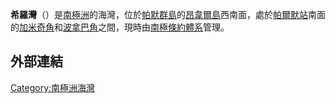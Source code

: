 {{coord|64|46|S|64|4|W|source:GNIS|display=title}}

'''希羅灣'''（{{lang-en|Hero Inlet}}）是[[南極洲|南極洲]]的海灣，位於[[帕默群島|帕默群島]]的[[昂韋爾島|昂韋爾島]]西南面，處於[[帕爾默站|帕爾默站]]南面的[[加米奇角|加米奇角]]和[[波拿巴角|波拿巴角]]之間，現時由[[南極條約體系|南極條約體系]]管理。

==外部連結==
{{cite gnis | type = antarid | id = 6704| name = Hero Inlet | accessdate = 2012-06-14}}
{{cite book |editor-first= Fred G. |editor-last= Alberts |title= Geographic Names of the Antarctic |url= http://archive.org/download/GeographicNamesOfTheAntarctic2ndEdition/Gna-GeographicNamesOfTheAntarctic2ndEdition1995.pdf |accessdate= 2012-04-05 |edition= second |date=June 1995 |publisher= United States Board on Geographic Names |page= 330}}

{{Antarctica-geo-stub}}
[[Category:南極洲海灣|Category:南極洲海灣]]
